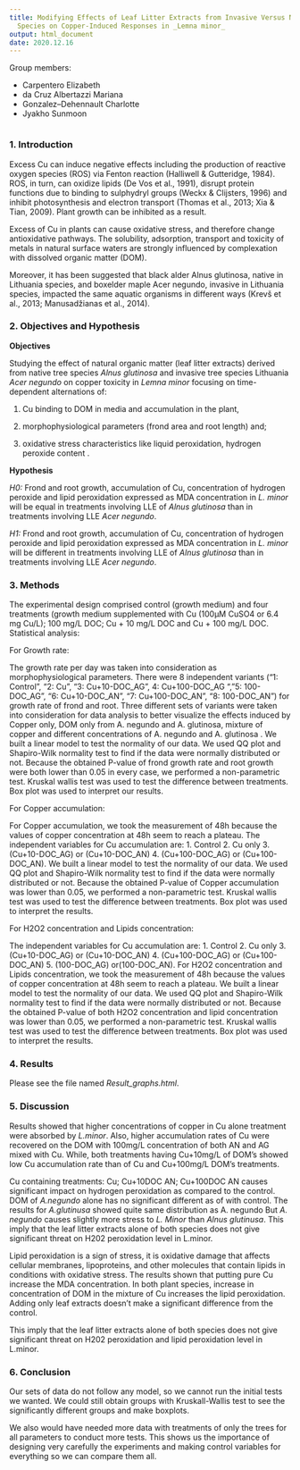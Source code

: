 ---
title: Modifying Effects of Leaf Litter Extracts from Invasive Versus Native Tree
  Species on Copper-Induced Responses in _Lemna minor_
output: html_document
date: 2020.12.16
---



Group members:

* Carpentero Elizabeth  
* da Cruz Albertazzi Mariana   
* Gonzalez--Dehennault Charlotte    
* Jyakho Sunmoon 


```{r}

```



###  **1. Introduction**


Excess Cu can induce negative effects including the production of reactive oxygen species (ROS) via Fenton reaction (Halliwell & Gutteridge, 1984). ROS, in turn, can oxidize lipids (De Vos et al., 1991), disrupt protein functions due to binding to sulphydryl groups (Weckx & Clijsters, 1996) and inhibit photosynthesis and electron transport (Thomas et al., 2013; Xia & Tian, 2009). Plant growth can be inhibited as a result.


Excess of Cu in plants can cause oxidative stress, and therefore change antioxidative pathways. The solubility, adsorption, transport and toxicity of metals in natural surface waters are strongly influenced by complexation with dissolved organic matter (DOM).


Moreover, it has been suggested that black alder Alnus glutinosa, native in Lithuania species, and boxelder maple Acer negundo, invasive in Lithuania species, impacted the same aquatic organisms in different ways (Krevš et al., 2013; Manusadžianas et al., 2014).


###  **2. Objectives and Hypothesis**


**Objectives**


Studying the effect of natural organic matter (leaf litter extracts) derived from native tree species _Alnus glutinosa_ and invasive tree species Lithuania _Acer negundo_ on copper toxicity in _Lemna minor_ focusing on time-dependent alternations of:


(1) Cu binding to DOM in media and accumulation in the plant,


(2) morphophysiological parameters (frond area and root length) and;


(3) oxidative stress characteristics like liquid peroxidation, hydrogen peroxide content .


**Hypothesis**


*_H0:_* Frond and root growth, accumulation of Cu, concentration of hydrogen peroxide and lipid peroxidation expressed as MDA concentration in _L. minor_ will be equal in treatments involving LLE of _Alnus glutinosa_ than in treatments involving LLE _Acer negundo_.


*_H1:_* Frond and root growth, accumulation of Cu, concentration of hydrogen peroxide and lipid peroxidation expressed as MDA concentration in _L. minor_ will be different in treatments involving LLE of _Alnus glutinosa_ than in treatments involving LLE _Acer negundo_.



###  **3. Methods**


The experimental design comprised control (growth medium) and four treatments (growth medium supplemented with Cu (100µM CuSO4 or 6.4 mg Cu/L); 100 mg/L DOC; Cu + 10 mg/L DOC and Cu + 100 mg/L DOC.
Statistical analysis:


For Growth rate:


The growth rate per day was taken into consideration as morphophysiological parameters. There were 8 independent variants ("1: Control", "2: Cu", "3: Cu+10-DOC_AG ", 4: Cu+100-DOC_AG ", "5: 100-DOC_AG", "6: Cu+10-DOC_AN ", "7: Cu+100-DOC_AN ", "8: 100-DOC_AN") for growth rate of frond and root. Three different sets of variants were taken into consideration for data analysis to better visualize the effects induced by Copper only, DOM only from  A. negundo and A. glutinosa, mixture of copper and different concentrations of A. negundo and A. glutinosa . We built a linear model to test the normality of our data. We used QQ plot and Shapiro-Wilk normality test to find if the data were normally distributed or not. Because the obtained P-value of frond growth rate and root growth were both lower than 0.05 in every case, we performed a non-parametric test. Kruskal wallis test was used to test the difference between treatments. Box plot was used to interpret our results.


For Copper accumulation:


For Copper accumulation, we took the measurement of 48h because the values of copper concentration at 48h seem to reach a plateau. The independent variables for Cu accumulation are: 1. Control 2. Cu only 3. (Cu+10-DOC_AG) or (Cu+10-DOC_AN) 4. (Cu+100-DOC_AG) or (Cu+100-DOC_AN). We built a linear model to test the normality of our data. We used QQ plot and Shapiro-Wilk normality test to find if the data were normally distributed or not. Because the obtained P-value of Copper accumulation was lower than 0.05, we performed a non-parametric test. Kruskal wallis test was used to test the difference between treatments. Box plot was used to interpret the results.


For H2O2 concentration and Lipids concentration:


The independent variables for Cu accumulation are: 1. Control 2. Cu only 3. (Cu+10-DOC_AG) or (Cu+10-DOC_AN) 4. (Cu+100-DOC_AG) or (Cu+100-DOC_AN) 5. (100-DOC_AG) or(100-DOC_AN). For H2O2 concentration and Lipids concentration, we took the measurement of 48h because the values of copper concentration at 48h seem to reach a plateau. We built a linear model to test the normality of our data. We used QQ plot and Shapiro-Wilk normality test to find if the data were normally distributed or not. Because the obtained P-value of both H2O2 concentration and lipid concentration was lower than 0.05, we performed a non-parametric test. Kruskal wallis test was used to test the difference between treatments. Box plot was used to interpret the results.
 
 
 



###  **4. Results**

Please see the file named _Result_graphs.html_.

###  **5. Discussion**


Results showed that higher concentrations of copper in Cu alone treatment were absorbed by _L.minor_. Also, higher accumulation rates of Cu were recovered on the DOM  with 100mg/L concentration of both AN and AG mixed with Cu. While, both treatments having Cu+10mg/L of DOM’s showed low Cu accumulation rate than of Cu and Cu+100mg/L DOM’s treatments.


Cu containing treatments: Cu; Cu+10DOC AN; Cu+100DOC AN causes significant impact on hydrogen peroxidation as compared to the control.  DOM of _A.negundo_ alone has no significant different as of with control. 
The results for _A.glutinusa_ showed quite same distribution as A. negundo  But _A. negundo_ causes slightly more stress to _L. Minor_ than _Alnus glutinusa_. This imply that the leaf litter extracts alone of both species does not give significant threat on H202 peroxidation level in L.minor.


Lipid peroxidation is a sign of stress, it is oxidative damage that affects cellular membranes, lipoproteins, and other molecules that contain lipids in conditions with oxidative stress.
The results shown that putting pure Cu increase the MDA concentration. In both plant species,  increase in concentration of DOM in the mixture of Cu increases the lipid peroxidation. Adding only leaf extracts doesn't make a significant difference from the control.

This imply that the leaf litter extracts alone of both species does not give significant threat on H202 peroxidation and lipid peroxidation level in L.minor.




###  **6. Conclusion**


Our sets of data do not follow any model, so we cannot run the initial tests we wanted. We could still obtain groups with Kruskall-Wallis test to see the significantly different groups and make boxplots.

We also would have needed more data with treatments of only the trees for all parameters to conduct more tests. This shows us the importance of designing very carefully the experiments and making control variables for everything so we can compare them all.






```{r}

```



```{r }

```

